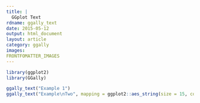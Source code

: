 ```yaml
---
title: |
  GGplot Text
rdname: ggally_text
date: 2015-05-12
output: html_document
layout: article
category: ggally
images:
FRONTFOMATTER_IMAGES
---
```


```r
library(ggplot2)
library(GGally)
```

```r

ggally_text("Example 1")
ggally_text("Example\nTwo", mapping = ggplot2::aes_string(size = 15, color = "red"))



```